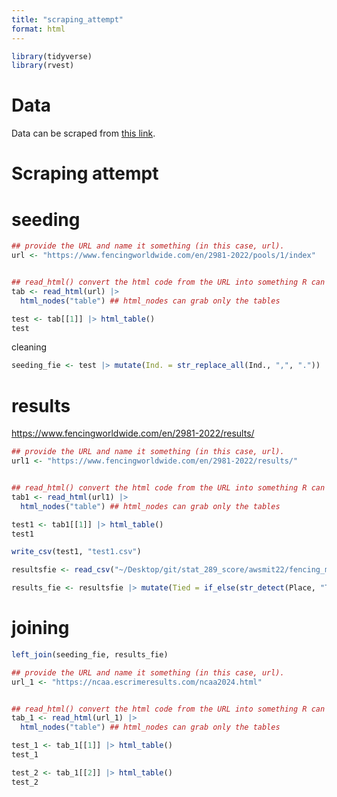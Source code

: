 ```yaml
---
title: "scraping_attempt"
format: html
---
```


```r
library(tidyverse)
library(rvest)
```

# Data

Data can be scraped from [this link](https://www.fencingworldwide.com/en/2981-2022/pools/1/index){target="_blank"}. 

# Scraping attempt
# seeding

```r
## provide the URL and name it something (in this case, url).
url <- "https://www.fencingworldwide.com/en/2981-2022/pools/1/index"


## read_html() convert the html code from the URL into something R can read
tab <- read_html(url) |> 
  html_nodes("table") ## html_nodes can grab only the tables 
```

```r
test <- tab[[1]] |> html_table()
test
```

cleaning 

```r
seeding_fie <- test |> mutate(Ind. = str_replace_all(Ind., ",", ".")) |> mutate(Ind. = as.double(Ind.)) |> select(!c(B, Q))
```


# results 
[https://www.fencingworldwide.com/en/2981-2022/results/](https://www.fencingworldwide.com/en/2981-2022/results/){target="_blank"}
```r
## provide the URL and name it something (in this case, url).
url1 <- "https://www.fencingworldwide.com/en/2981-2022/results/"


## read_html() convert the html code from the URL into something R can read
tab1 <- read_html(url1) |> 
  html_nodes("table") ## html_nodes can grab only the tables 
```

```r
test1 <- tab1[[1]] |> html_table()
test1
```

```r
write_csv(test1, "test1.csv")
```

```r
resultsfie <- read_csv("~/Desktop/git/stat_289_score/awsmit22/fencing_module/exploration/test1.csv")
```


```r
results_fie <- resultsfie |> mutate(Tied = if_else(str_detect(Place, "T"), true = TRUE, false = FALSE)) |> mutate(Place = str_remove_all(Place, "T")) |> mutate(Place = as.integer(Place)) 
```

# joining

```r
left_join(seeding_fie, results_fie)
```

```r
## provide the URL and name it something (in this case, url).
url_1 <- "https://ncaa.escrimeresults.com/ncaa2024.html"


## read_html() convert the html code from the URL into something R can read
tab_1 <- read_html(url_1) |> 
  html_nodes("table") ## html_nodes can grab only the tables 
```

```r
test_1 <- tab_1[[1]] |> html_table()
test_1
```

```r
test_2 <- tab_1[[2]] |> html_table()
test_2
```

